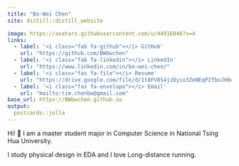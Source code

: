 ```yaml
---
title: "Bo-Wei Chen"
site: distill::distill_website

image: https://avatars.githubusercontent.com/u/44916048?v=4
links:
  - label: '<i class="fab fa-github"></i> GitHub'
    url: "https://github.com/BWbwchen"
  - label: '<i class="fab fa-linkedin"></i> LinkedIn'
    url: "https://www.linkedin.com/in/bo-wei-chen/"
  - label: '<i class="fas fa-file"></i> Resume'
    url: "https://drive.google.com/file/d/1t8FV8S4jzDyio3ZeNEqPZfboJH8evSoM/view?usp=sharing"
  - label: '<i class="fas fa-envelope"></i> Email'
    url: "mailto:tim.chenbw@gmail.com"
base_url: https://BWbwchen.github.io
output:
  postcards::jolla
---
```


Hi! <span class="wave">👋</span> I am a master student major in Computer Science in National Tsing Hua University. 

I study physical design in EDA and I love Long-distance running.